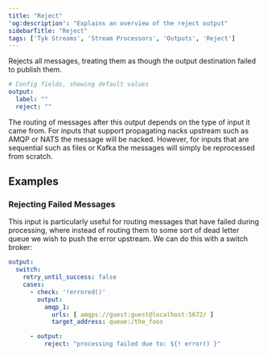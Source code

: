 ```yaml
---
title: "Reject"
'og:description': "Explains an overview of the reject output"
sidebarTitle: "Reject"
tags: ['Tyk Streams', 'Stream Processors', 'Outputs', 'Reject']
---
```


Rejects all messages, treating them as though the output destination failed to publish them.

```yml
# Config fields, showing default values
output:
  label: ""
  reject: ""
```

The routing of messages after this output depends on the type of input it came from. For inputs that support propagating nacks upstream such as AMQP or NATS the message will be nacked. However, for inputs that are sequential such as files or Kafka the messages will simply be reprocessed from scratch.

## Examples

### Rejecting Failed Messages

This input is particularly useful for routing messages that have failed during processing, where instead of routing them to some sort of dead letter queue we wish to push the error upstream. We can do this with a switch broker:

```yaml
output:
  switch:
    retry_until_success: false
    cases:
      - check: '!errored()'
        output:
          amqp_1:
            urls: [ amqps://guest:guest@localhost:5672/ ]
            target_address: queue:/the_foos

      - output:
          reject: "processing failed due to: ${! error() }"
```
